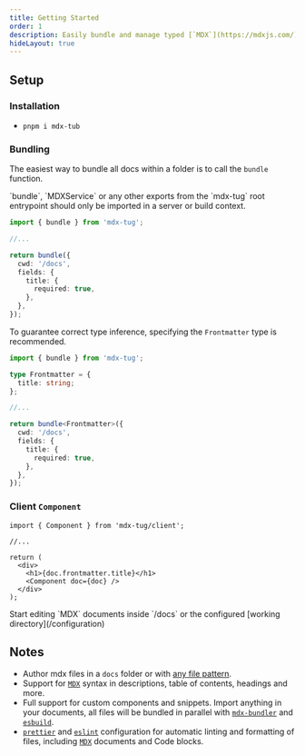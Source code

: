 ```yaml
---
title: Getting Started
order: 1
description: Easily bundle and manage typed [`MDX`](https://mdxjs.com/) files.
hideLayout: true
---
```


## Setup

### Installation

- `pnpm i mdx-tub`

### Bundling

The easiest way to bundle all docs within a folder is to call the `bundle` function.

<Warning>
  `bundle`, `MDXService` or any other exports from the `mdx-tug` root entrypoint
  should only be imported in a server or build context.
</Warning>

```ts
import { bundle } from 'mdx-tug';

//...

return bundle({
  cwd: '/docs',
  fields: {
    title: {
      required: true,
    },
  },
});
```

To guarantee correct type inference, specifying the `Frontmatter` type is recommended.

```ts
import { bundle } from 'mdx-tug';

type Frontmatter = {
  title: string;
};

//...

return bundle<Frontmatter>({
  cwd: '/docs',
  fields: {
    title: {
      required: true,
    },
  },
});
```

### Client `Component`

```tsx
import { Component } from 'mdx-tug/client';

//...

return (
  <div>
    <h1>{doc.frontmatter.title}</h1>
    <Component doc={doc} />
  </div>
);
```

<Success>
  Start editing `MDX` documents inside `/docs` or the configured [working
  directory](/configuration)
</Success>

## Notes

- Author mdx files in a `docs` folder or with [any file pattern](/configuration#options).
- Support for [`MDX`](https://mdxjs.com/) syntax in descriptions, table of contents, headings and more.
- Full support for custom components and snippets. Import anything in your documents, all files will be bundled in parallel with [`mdx-bundler`](https://github.com/kentcdodds/mdx-bundler) and [`esbuild`](https://esbuild.github.io/).
- [`prettier`](https://prettier.io/) and [`eslint`](https://eslint.org/) configuration for automatic linting and formatting of files, including [`MDX`](https://mdxjs.com/) documents and Code blocks.
